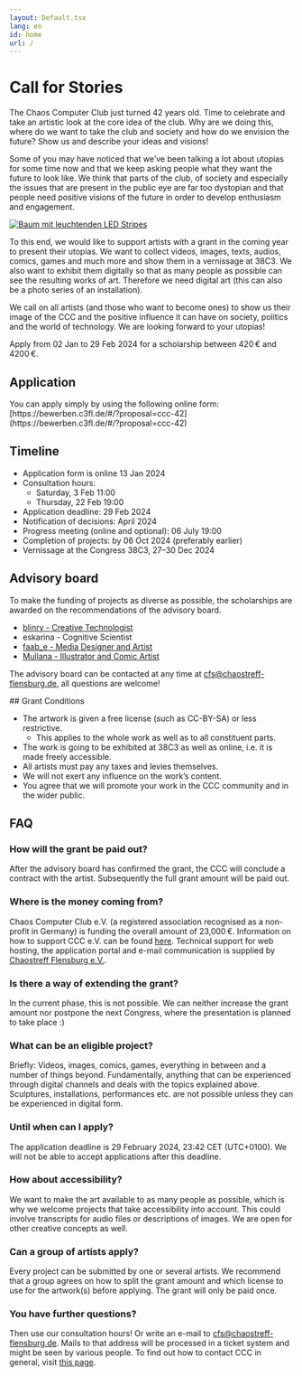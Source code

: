 ```yaml
---
layout: Default.tsx
lang: en
id: home
url: /
---
```


<div class="homeContent">
  <div class="row section">
    <div class="col-md-7">
      <h1 class="text-center" id="headline">Call for Stories</h1>
      <p>
The Chaos Computer Club just turned 42 years old. Time to celebrate and take an artistic look at the core idea of the club. Why are we doing this, where do we want to take the club and society and how do we envision the future? Show us and describe your ideas and visions!

Some of you may have noticed that we’ve been talking a lot about utopias for some time now and that we keep asking people what they want the future to look like. We think that parts of the club, of society and especially the issues that are present in the public eye are far too dystopian and that people need positive visions of the future in order to develop enthusiasm and engagement.

  </p>
    </div>
    <div class="col text-center">
      <div>
        <a 
          href="/cfs-poster-small.png"
          target="_blank"
          >
          <img
            src="/cfs-poster-web.png"
            class="img-fluid"
            alt="Baum mit leuchtenden LED Stripes"
          />
        </a>
      </div>
    </div>
  </div>  
  <p class="text-center">

To this end, we would like to support artists with a grant in the coming year to present their utopias. We want to collect videos, images, texts, audios, comics, games and much more and show them in a vernissage at 38C3. We also want to exhibit them digitally so that as many people as possible can see the resulting works of art. Therefore we need digital art (this can also be a photo series of an installation).

We call on all artists (and those who want to become ones) to show us their image of the CCC and the positive influence it can have on society, politics and the world of technology. We are looking forward to your utopias!

Apply from 02 Jan to 29 Feb 2024 for a scholarship between 420 € and 4200 €.

</p>
</div>  
<h2 id="apply">Application</h2>
You can apply simply by using the following online form:
[https://bewerben.c3fl.de/#/?proposal=ccc-42](https://bewerben.c3fl.de/#/?proposal=ccc-42)

<h2 id="timeline">Timeline</h2>

* Application form is online 13 Jan 2024
* Consultation hours:
  * Saturday, 3 Feb 11:00
  * Thursday, 22 Feb 19:00
* Application deadline: 29 Feb 2024
* Notification of decisions: April 2024
* Progress meeting (online and optional): 06 July 19:00
* Completion of projects: by 06 Oct 2024 (preferably earlier)
* Vernissage at the Congress 38C3, 27–30 Dec 2024

<h2 id="board">Advisory board</h2>

To make the funding of projects as diverse as possible, the scholarships are awarded on the recommendations of the advisory board.

- [blinry - Creative Technologist](https://blinry.org/)
- eskarina - Cognitive Scientist
- [faab_e - Media Designer and Artist](https://fabianschwarze.de/)
- [Mullana - Illustrator and Comic Artist](https://cc.mullana.de)


The advisory board can be contacted at any time at cfs@chaostreff-flensburg.de, all questions are welcome!

<div id="grant-conditions"></div>
## Grant Conditions

- The artwork is given a free license (such as CC-BY-SA) or less restrictive.
  - This applies to the whole work as well as to all constituent parts.
- The work is going to be exhibited at 38C3 as well as online, i.e. it is made freely accessible.
- All artists must pay any taxes and levies themselves.
- We will not exert any influence on the work’s content.
- You agree that we will promote your work in the CCC community and in the wider public.

<h2 id="faq">FAQ</h2>

### How will the grant be paid out?

After the advisory board has confirmed the grant, the CCC will conclude a contract with the artist. Subsequently the full grant amount will be paid out.

### Where is the money coming from?

Chaos Computer Club e.V. (a registered association recognised as a non-profit in Germany) is funding the overall amount of 23,000 €. Information on how to support CCC e.V. can be found [here](https://www.ccc.de/en/membership). Technical support for web hosting, the application portal and e-mail communication is supplied by [Chaostreff Flensburg e.V.](https://chaostreff-flensburg.de/).

### Is there a way of extending the grant?

In the current phase, this is not possible. We can neither increase the grant amount nor postpone the next Congress, where the presentation is planned to take place :)

### What can be an eligible project?

Briefly: Videos, images, comics, games, everything in between and a number of things beyond.
Fundamentally, anything that can be experienced through digital channels and deals with the topics explained above.
Sculptures, installations, performances etc. are not possible unless they can be experienced in digital form.

### Until when can I apply?

The application deadline is 29 February 2024, 23:42 CET (UTC+0100).
We will not be able to accept applications after this deadline.

### How about accessibility?

We want to make the art available to as many people as possible, which is why we welcome projects that take accessibility into account. This could involve transcripts for audio files or descriptions of images. We are open for other creative concepts as well.

### Can a group of artists apply?

Every project can be submitted by one or several artists. We recommend that a group agrees on how to split the grant amount and which license to use for the artwork(s) before applying. The grant will only be paid once.

### You have further questions?

Then use our consultation hours! Or write an e-mail to cfs@chaostreff-flensburg.de. Mails to that address will be processed in a ticket system and might be seen by various people. To find out how to contact CCC in general, visit [this page](https://www.ccc.de/en/contact).

